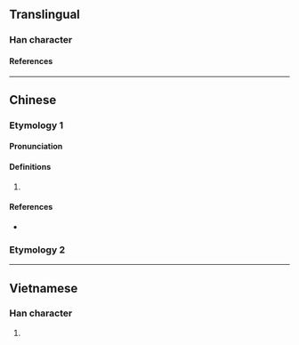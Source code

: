 {{character info}}
==Translingual==

===Han character===
{{Han char|rn=85|rad=水|as=08|sn=11|four=|canj=EYTV|ids=⿰氵妾}}

====References====
{{Han ref|kx=0628.300|dkj=17612|dj=1030.180|hdz=31659.060|uh=6DC1}}

----

==Chinese==
{{zh-forms}}

===Etymology 1===

====Pronunciation====
{{zh-pron
|m=qiè
|c=cip3
|mc=y
|oc=y
|ma=
|cat=pn
}}

====Definitions====
{{zh-hanzi}}

# {{n-g|The [[name]] of a [[river]].}}

====References====
* {{R:yue:Jyutping Database}}

===Etymology 2===
{{zh-see|潗|a}}

----

==Vietnamese==

===Han character===
{{vi-readings|rs=水08|reading=thiếp}}

# {{rfdef|vi|sort=水08}}